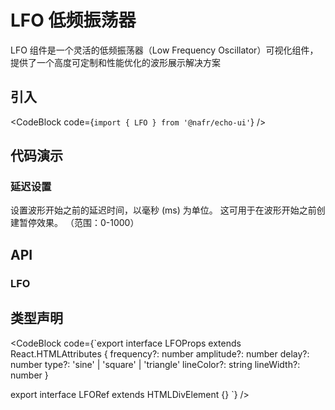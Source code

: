 
# LFO 低频振荡器

LFO 组件是一个灵活的低频振荡器（Low Frequency Oscillator）可视化组件，提供了一个高度可定制和性能优化的波形展示解决方案

## 引入

<CodeBlock code={`import { LFO } from '@nafr/echo-ui'`} />

## 代码演示

<Default />

### 延迟设置

<Delay />

设置波形开始之前的延迟时间，以毫秒 (ms) 为单位。 这可用于在波形开始之前创建暂停效果。 （范围：0-1000）

## API

### LFO

<LFOAPITable />

## 类型声明

<CodeBlock code={`export interface LFOProps extends React.HTMLAttributes<HTMLDivElement> {
  frequency?: number
  amplitude?: number
  delay?: number
  type?: 'sine' | 'square' | 'triangle'
  lineColor?: string
  lineWidth?: number
}

export interface LFORef extends HTMLDivElement {}
`} />
